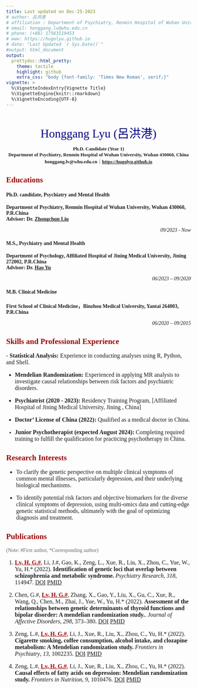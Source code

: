 ```yaml
---
title: Last updated on Dec-25-2023
# author: 吕洪港
# affiliation : Department of Psychiatry, Renmin Hospital of Wuhan University, Wuhan 430060,China
# email: honggang.lv@whu.edu.cn
# phone: (+86) 17563519453
# www: https://hugolyu.github.io
# date: "Last Updated `r Sys.Date()`"
#output: html_document
output:
  prettydoc::html_pretty:
    theme: tactile
    highlight: github
    extra_css: "body {font-family: 'Times New Roman', serif;}"
vignette: >
  %\VignetteIndexEntry{Vignette Title}
  %\VignetteEngine{knitr::rmarkdown}
  %\VignetteEncoding{UTF-8}
---
```


<font face="Times New Roman">

<br/>

<font size=6>

<center>[Honggang Lyu (呂洪港)]{style="color: navy"}</center>

</font>

<font size=2>
<center>**Ph.D. Candidate (Year 1)**</center>

<center>**Department of Psychiatry, Renmin Hospital of Wuhan University, Wuhan 430060, China**</center>

<center>**honggang.lv\@whu.edu.cn**｜[**https://hugolyu.github.io**](https://hugolyu.github.io){.uri}</center>
</font>

## [Educations]{style="color: #990000"}

#### **Ph.D. candidate, Psychiatry and Mental Health**

**Department of Psychiatry, Renmin Hospital of Wuhan University, Wuhan 430060, P.R.China\
Advisor: Dr. [Zhongchun Liu](https://www.researchgate.net/profile/Zhongchun-Liu-2)** `<p align="right"`{=html} `>`{=html}*09/2023 - Now*

</p>

#### **M.S., Psychiatry and Mental Health**

**Department of Psychology, Affiliated Hospital of Jining Medical University, Jining 272002, P.R.China\
Advisor: Dr. [Hao Yu](https://www.researchgate.net/profile/Hao-Yu-28)**`<p align="right"`{=html} `>`{=html}*06/2023 -- 09/2020*

</p>

#### **M.B. Clinical Medicine**

**First School of Clinical Medicine，Binzhou Medical University, Yantai 264003, P.R.China**`<p align="right"`{=html} `>`{=html} *06/2020 -- 09/2015*

</p>

## [Skills and Professional Experience]{style="color: #990000"}
<font size=3>
-   **Statistical Analysis:** Experience in conducting analyses using R, Python, and Shell.

-   **Mendelian Randomization:** Experienced in applying MR analysis to investigate causal relationships between risk factors and psychiatric disorders.

-   **Psychiatrist (2020 - 2023):** Residency Training Program, \[Affiliated Hospital of Jining Medical University, Jining , China\]

-   **Doctor' License of China (2022):** Qualified as a medical doctor in China.

-   **Junior Psychotherapist (expected August 2024):** Completing required training to fulfill the qualification for practicing psychotherapy in China.
</font>

## [Research Interests]{style="color: #990000"}
<font size=3>

-   To clarify the genetic perspective on multiple clinical symptoms of common mental illnesses, particularly depression, and their underlying biological mechanisms.

-   To identify potential risk factors and objective biomarkers for the diverse clinical symptoms of depression, using multi-omics data and cutting-edge genetic statistical methods, ultimately with the goal of optimizing diagnosis and treatment.

</font>

## [Publications]{style="color: #990000"}

[(Note: #First author, \*Corresponding author)]{style="color: #666666"}
<font size=3>

1.  [[**Lv, H. G.#**]{.underline}]{style="color: #990000"}, Li, J.#, Gao, K., Zeng, L., Xue, R., Liu, X., Zhou, C., Yue, W., Yu, H.\* (2022). **Identification of genetic loci that overlap between schizophrenia and metabolic syndrome.** *Psychiatry Research*, *318*, 114947. [DOI](https://doi.org/10.1016/j.psychres.2022.114947) [PMID](https://pubmed.ncbi.nlm.nih.gov/36399892/)

2.  Chen, G.#, [[**Lv, H. G.#**]{.underline}]{style="color: #990000"}, Zhang, X., Gao, Y., Liu, X., Gu, C., Xue, R., Wang, Q., Chen, M., Zhai, J., Yue, W., Yu, H.\* (2022). **Assessment of the relationships between genetic determinants of thyroid functions and bipolar disorder: A mendelian randomization study.**. *Journal of Affective Disorders*, *298*, 373--380. [DOI](https://doi.org/10.1016/j.jad.2021.10.101) [PMID](https://pubmed.ncbi.nlm.nih.gov/34728293/)

3.  Zeng, L.#, [[**Lv, H. G.#**]{.underline}]{style="color: #990000"}, Li, J., Xue, R., Liu, X., Zhou, C., Yu, H.\* (2022). **Cigarette smoking, coffee consumption, alcohol intake, and clozapine metabolism: A Mendelian randomization study.** *Frontiers in Psychiatry*, *13*, 1002235. [DOI](https://doi.org/10.3389/fpsyt.2022.1002235) [PMID](https://pubmed.ncbi.nlm.nih.gov/36245885/)

4.  Zeng, L.#, [[**Lv, H. G.#**]{.underline}]{style="color: #990000"}, Li, J., Xue, R., Liu, X., Zhou, C., Yu, H.\* (2022). **Causal effects of fatty acids on depression: Mendelian randomization study.** *Frontiers in Nutrition*, *9*, 1010476. [DOI](https://doi.org/10.3389/fnut.2022.1010476) [PMID](https://pubmed.ncbi.nlm.nih.gov/36562041/)
</font>
    </font>
